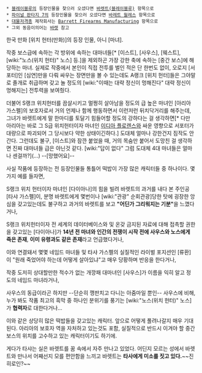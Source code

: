  * [[블레이블루]]의 등장인물을 찾으러 오셨다면 [[바렛트(블레이블루)]] 항목으로
 * [[파이널 판타지 7]]의 등장인물을 찾으러 오셨다면 [[바레트 월레스]] 항목으로
 * [[대물저격총]] 제작회사는 [[Barrett Firearms Manufacturing]] 항목으로
 * 그외 동음이의어는 [[바렛]] 참고

한국 만화 [위치 헌터(만화)]의 등장 인물, 아니 [마녀]. 

작중 보스급에 속하는 각 방위에 속하는 대마녀들[* [이스트], [사우스], [웨스트], [wiki:"노스(위치 헌터)" 노스] 등.]을 제외하곤 가장 강한 축에 속하는 [중간 보스]에 해당하는 마녀. 실제로 작중에서 본인이 직접 전투를 벌인 적은 단 한번도 없이, 오로지 [서포터]인 [심연]만을 다뤄 싸우는 장면만을 볼 수 있는데도 A랭크 [위치 헌터]들은 그야말로 졸개로 취급하며 갖고 놀 정도의 [wiki:"이때는 대략 정신이 멍해진다" 대략 정신이 멍해지는] 전투력을 보여줬다. 

더불어 S랭크 위치헌터를 끔살시키고 멀쩡히 살아남을 정도의 급 높은 마녀인 [아리아 가스펠]의 보호자로서 거의 언제나 함께 행동하면서 이런저런 뒤치닥거리를 해주는데, 그녀가 바렛트에게 말 한마디를 토달기 힘들어할 정도의 강하다는 걸 생각하면[* 다만 아리아는 바로 그 S급 위치헌터이자 마녀인 [[이디아 플로렌스]]와 싸운 영향으로 서포터가 대량으로 파괴되어 그 당시보다 약한 상태이긴하다.] 도대체 얼마나 강한건지 짐작도 안 간다. 그런데도 불구, [이스트]와 잠깐 붙었을 때, 거의 목숨만 붙어서 도망친 걸 생각하면 진짜 대마녀들 급은 아닌것 같다. [wiki:"답이 없다" 그럼 도대체 4대 마녀들은 얼마나 센걸까?](...)
--[망했어요]--

사실 작품에 등장하는 전 등장인물들 통틀어 떡밥이 가장 많은 캐릭터들 중 하나이다.
몇가지 예를 들자면,


S랭크 위치 헌터이자 마녀인 [다이아나]의 힘을 빌려 바렛트의 과거를 내다 본 주인공 [타샤 가스펠]이, 분명 바렛트에게 몇번이나 [wiki:"관광" 순회관광]당한 탓에 굉장한 앙심을 갖고있는데도 불구하고 과거의 바렛트를 보고 '''"어딘가 그리워지는 기분"'''을 느꼈다거나, 

S랭크 위치헌터이자 전 세계의 데이터베이스와 및 온갖 금지된 자료에 대해 접촉할 권한을 갖고있는 [다이아나]가 '''14년 전 마녀와 인간의 전쟁이 시작 전에 사우스와 노스에게 죽은 존재''', '''이미 유령과도 같은 존재'''라고 언급했다거나,

이와 연결돼서 몇몇 네임드 마녀들 및 타샤 가스펠의 실질적인 라이벌 포지션인 [류환]이 "원래 죽었어야 하는데 어떻게 살아있냐"고 매우 당황하며 반응을 한다거나, 

작중 도저히 상대할만한 적수가 없는 개깡패 대마녀인 [사우스]가 이름을 익히 알고 정도의 네임드 마녀라거나, 

사우스의 동급이라곤 하지만 --단순히 깽판치고 다니는 아줌마일 뿐인-- 사우스에 비해, 누가 봐도 작품 최고의 흑막 중 하나인 분위기를 풍기는 [wiki:"노스(위치 헌터)" 노스]가 '''협력자'''로 대한다거나... 

이와 같은 상당히 많은 떡밥들을 갖고있는 캐릭터. 앞으로 어떻게 풀려나갈지 매우 기대된다. 아리아의 보호자 역을 자처하고 있는것도 포함, 실질적으로 반드시 이겨야 할 중간보스의 위치를 고수하고 있는 캐릭터이기도 하기에.

게다가 타샤는 실은 바렛트를 꿈 속에서 자주 만나고 있었다. 어딘지 모르는 성에서 바렛트와 만나서 어째선지 모를 편안함을 느끼고 바렛트는 '''타사에게 미소를 짓고 있다.'''~~진히로인?~~
